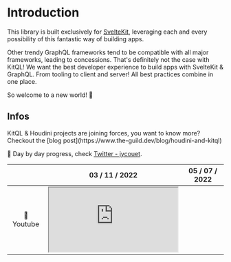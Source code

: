 
# Introduction

This library is built exclusively for [SvelteKit](https://kit.svelte.dev/), leveraging each and
every possibility of this fantastic way of building apps.

Other trendy GraphQL frameworks tend to be compatible with all major frameworks, leading to
concessions. That's definitely not the case with KitQL! We want the best developer experience to
build apps with SvelteKit & GraphQL. From tooling to client and server! All best practices combine
in one place.

So welcome to a new world! 🥳

## Infos

<Callout>
  KitQL & Houdini projects are joining forces, you want to know more? Checkout the [blog
  post](https://www.the-guild.dev/blog/houdini-and-kitql)
</Callout>

🔵 Day by day progress, check
[Twitter - jycouet](https://twitter.com/jycouet/status/1486052645567672324).

|            | 03 / 11 / 2022                                             | 05 / 07 / 2022                                         |
| :--------: | ---------------------------------------------------------- | ------------------------------------------------------ |
| 🔴 Youtube | <iframe src="https://www.youtube.com/embed/Vf0mcl6hQDQ" /> | <iframe src="https://youtube.com/embed/Ggz5cvxDwFs" /> |
